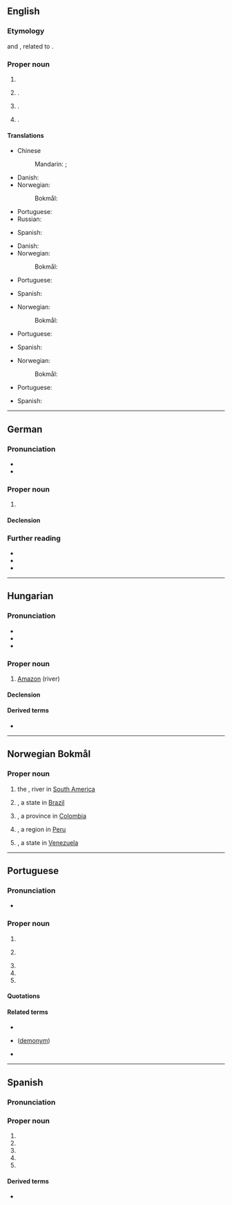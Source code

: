 {{also|amazonas}}
==English==
{{wikipedia}}

===Etymology===
{{dercat|en|la|grc|peo}}
{{bor+|en|pt|Amazonas}} and {{bor|en|es|Amazonas}}, related to {{m+|en|Amazon}}.

===Proper noun===
{{en-proper noun}}

# {{place|en|state|r/North Region|c/Brazil|capital=Manaus}}
# {{place|en|department|c/Colombia}}.
# {{place|en|region|c/Peru}}.
# {{place|en|state|c/Venezuela}}.

====Translations====
{{trans-top|state of Brazil}}
* Chinese
*: Mandarin: {{t|cmn|亞馬遜洲}}; {{t|cmn|亚马孫洲|tr=Yàmǎxùnzhōu}}
* Danish: {{t|da|Amazonas}}
* Norwegian:
*: Bokmål: {{t+|nb|Amazonas}}
* Portuguese: {{t+|pt|Amazonas}}
* Russian: {{t|ru|Амазо́нас}}
{{trans-mid}}
* Spanish: {{t+|es|Amazonas}}
{{trans-bottom}}

{{trans-top|department of Colombia}}
* Danish: {{t|da|Amazonas}}
* Norwegian:
*: Bokmål: {{t+|nb|Amazonas}}
* Portuguese: {{t+|pt|Amazonas}}
{{trans-mid}}
* Spanish: {{t+|es|Amazonas}}
{{trans-bottom}}

{{trans-top|region of Peru}}
* Norwegian:
*: Bokmål: {{t+|nb|Amazonas}}
* Portuguese: {{t+|pt|Amazonas}}
{{trans-mid}}
* Spanish: {{t+|es|Amazonas}}
{{trans-bottom}}

{{trans-top|state of Venezuela}}
* Norwegian:
*: Bokmål: {{t+|nb|Amazonas}}
* Portuguese: {{t+|pt|Amazonas}}
{{trans-mid}}
* Spanish: {{t+|es|Amazonas}}
{{trans-bottom}}

----

==German==

===Pronunciation===
* {{IPA|de|/amaˈt͡soːnas/}}
* {{audio|de|De-Amazonas.ogg|Audio}}

===Proper noun===
{{de-proper noun|m,-}}

# {{place|de|river|cont/South America|t=Amazon}}

====Declension====
{{de-ndecl|m,-.sg}}

===Further reading===
* {{R:DWDS}}
* {{R:Duden|Amazonas_Fluss|Amazonas, Fluss}}
* {{R:Duden|Amazonas_Bundesstaat|Amazonas, Bundesstaat}}

----

==Hungarian==
{{wikipedia|lang=hu}}

===Pronunciation===
* {{hu-IPA|amazonasz}}
* {{hyphenation|hu|Ama|zo|nas}}
* {{rhymes|hu|ɒs|s=4}}

===Proper noun===
{{head|hu|proper noun}}

# [[Amazon]] (river)

====Declension====
{{hu-infl-nom|Amazonaso|o|-|v=sz|n=sg}}{{hu-pos-otok|Amazonas||ai|n=sg}}

====Derived terms====
* {{l|hu|amazonasi}}

{{topics|hu|Rivers}}

----

==Norwegian Bokmål==
{{wp|lang=no|Amazonas (andre betydninger)|Amazonas}}

===Proper noun===
{{head|nb|proper noun}}

# the {{l|en|Amazon}}, river in [[South America]]
# {{l|en|Amazonas}}, a state in [[Brazil]]
# {{l|en|Amazonas}}, a province in [[Colombia]]
# {{l|en|Amazonas}}, a region in [[Peru]]
# {{l|en|Amazonas}}, a state in [[Venezuela]]
{{c|nb|Rivers|South America}}

----

==Portuguese==
{{wikipedia|lang=pt}}

===Pronunciation===
{{pt-IPA|Amazônas}}
* {{audio|pt|Pt-br Amazonas.ogg|Audio (BR)}}

===Proper noun===
{{pt-proper noun|m|g2=f-p|qual_g2=archaic}}

# {{place|pt|river|in northern|continent/South America|t1=Amazon}}
# {{place|pt|state|macroregion/North Region|c/Brazil|t1=Amazonas|capital=pt:Manaus}}
#: {{l|pt|AM}} {{q|abbreviation}}
# {{place|pt|region|c/Peru|t1=Amazonas}}
# {{place|pt|department|c/Colombia|t1=Amazonas}}
# {{place|pt|state|c/Venezuela|t1=Amazonas}}

====Quotations====
{{seeCites|pt}}

====Related terms====
* {{l|pt|amazona}}
* {{l|pt|amazonense}} ([[demonym]])
* {{l|pt|Amazônia}}

----

==Spanish==
{{wikipedia|lang=es}}

===Pronunciation===
{{es-IPA}}

===Proper noun===
{{es-proper noun|m}}

# {{place|es|river|c/Brazil|t1=Amazon}}
# {{place|es|state|r/North Region|c/Brazil|capital=Manaus}}
# {{place|es|region|c/Peru|t1=Amazonas}}
# {{place|es|department|c/Colombia|t1=Amazonas}}
# {{place|es|state|c/Venezuela|t1=Amazonas}}

====Derived terms====
* {{l|es|amazonense}}